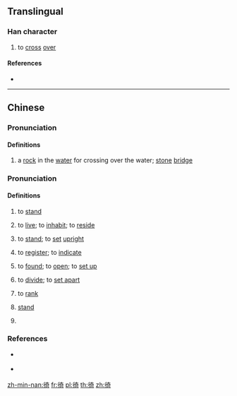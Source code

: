 ==Translingual==

===Han character===
{{Han char|rn=60|rad=彳|as=08|sn=11|four=24221|canj=HOKMR|ids=⿰彳奇}}

# to [[cross]] [[over]]

====References====
* {{Han ref|kx=0368.140|dkj=10148|dj=0692.090|hdz=20827.040|uh=5F9B|ud=24475|bh=D54E|bd=54606}}

----

==Chinese==
{{zh-forms}}

===Pronunciation===
{{zh-pron
|m=jì
|c=gei3
|h=pfs=
|md=
|mn=
|mn-t=
|w=
|mc=2
|oc=1
|cat=n,v
}}

====Definitions====
{{zh-hanzi}}

# {{lb|zh|literary}} a [[rock]] in the [[water]] for crossing over the water; [[stone]] [[bridge]]

===Pronunciation===
{{zh-pron
|m=jì
|c=kei5
|h=pfs=
|md=
|mn=khiā
|mn-t=kia6
|w=
|mc=1
|oc=2
|cat=v,n,cls
}}

====Definitions====
{{zh-hanzi}}

# {{lb|zh|literary|Min}} to [[stand]]
# {{lb|zh|Min Nan}} to [[live]]; to [[inhabit]]; to [[reside]]
# {{lb|zh|Min Nan}} to [[stand]]; to [[set]] [[upright]]
# {{lb|zh|Min Nan}} to [[register]]; to [[indicate]]
# {{lb|zh|Min Nan}} to [[found]]; to [[open]]; to [[set up]]
# {{lb|zh|Min Nan}} to [[divide]]; to [[set apart]]
# {{lb|zh|Min Nan}} to [[rank]]
# {{lb|zh|Min Nan}} [[stand]]
# {{lb|zh|Min Nan}} {{n-g|Classifier for upright objects.}}

{{attention|zh|needs Min Dong}}

===References===
* {{q|Min Nan}} {{thcwd|7250}}
* {{q|Min Nan}} {{thcwda|280}}

[[zh-min-nan:徛]]
[[fr:徛]]
[[pl:徛]]
[[th:徛]]
[[zh:徛]]